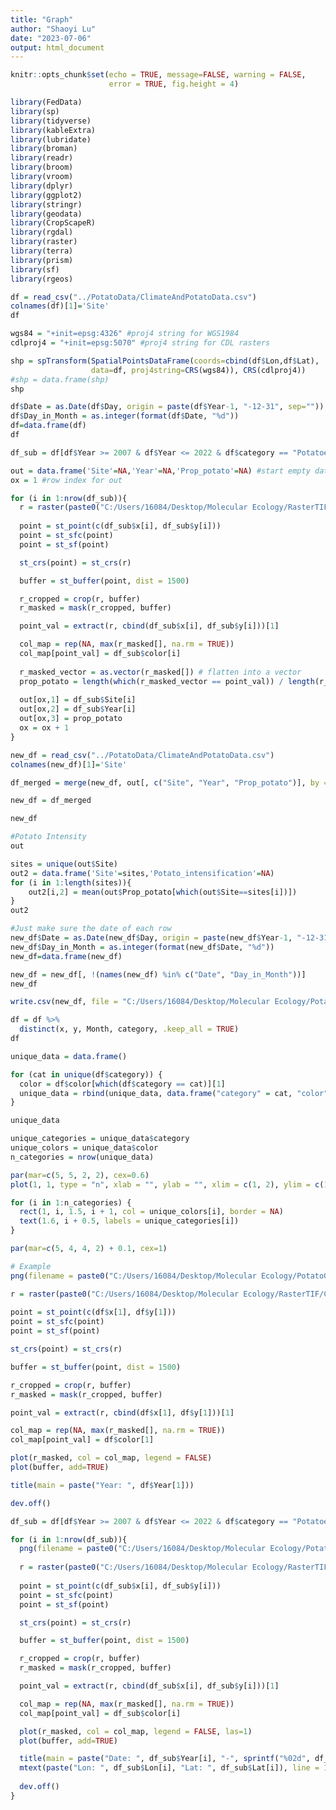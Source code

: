 ```yaml
---
title: "Graph"
author: "Shaoyi Lu"
date: "2023-07-06"
output: html_document
---
```


```r
knitr::opts_chunk$set(echo = TRUE, message=FALSE, warning = FALSE,
                      error = TRUE, fig.height = 4)
```

```r
library(FedData)
library(sp)
library(tidyverse)
library(kableExtra)
library(lubridate)
library(broman)
library(readr)
library(broom)
library(vroom)
library(dplyr)
library(ggplot2)
library(stringr)
library(geodata)
library(CropScapeR)
library(rgdal)
library(raster)
library(terra)
library(prism)
library(sf)
library(rgeos)
```

```r
df = read_csv("../PotatoData/ClimateAndPotatoData.csv")
colnames(df)[1]='Site'
df
```

```r
wgs84 = "+init=epsg:4326" #proj4 string for WGS1984
cdlproj4 = "+init=epsg:5070" #proj4 string for CDL rasters

shp = spTransform(SpatialPointsDataFrame(coords=cbind(df$Lon,df$Lat), 
                  data=df, proj4string=CRS(wgs84)), CRS(cdlproj4))
#shp = data.frame(shp)
shp
```

```r
df$Date = as.Date(df$Day, origin = paste(df$Year-1, "-12-31", sep=""))
df$Day_in_Month = as.integer(format(df$Date, "%d"))
df=data.frame(df)
df
```

```r
df_sub = df[df$Year >= 2007 & df$Year <= 2022 & df$category == "Potatoes", ]

out = data.frame('Site'=NA,'Year'=NA,'Prop_potato'=NA) #start empty data frame to store proportion potato data for each site*year
ox = 1 #row index for out

for (i in 1:nrow(df_sub)){
  r = raster(paste0("C:/Users/16084/Desktop/Molecular Ecology/RasterTIF/CDL_", df_sub$Year[i], ".tif"))
    
  point = st_point(c(df_sub$x[i], df_sub$y[i]))
  point = st_sfc(point)
  point = st_sf(point)

  st_crs(point) = st_crs(r)

  buffer = st_buffer(point, dist = 1500)

  r_cropped = crop(r, buffer)
  r_masked = mask(r_cropped, buffer)

  point_val = extract(r, cbind(df_sub$x[i], df_sub$y[i]))[1]

  col_map = rep(NA, max(r_masked[], na.rm = TRUE))
  col_map[point_val] = df_sub$color[i]
  
  r_masked_vector = as.vector(r_masked[]) # flatten into a vector
  prop_potato = length(which(r_masked_vector == point_val)) / length(r_masked_vector) # calculate the proportion of potato
  
  out[ox,1] = df_sub$Site[i]
  out[ox,2] = df_sub$Year[i]
  out[ox,3] = prop_potato
  ox = ox + 1
}
```

```r
new_df = read_csv("../PotatoData/ClimateAndPotatoData.csv")
colnames(new_df)[1]='Site'

df_merged = merge(new_df, out[, c("Site", "Year", "Prop_potato")], by = c("Site", "Year"), all.x = TRUE)

new_df = df_merged

new_df
```

```r
#Potato Intensity
out
```

```r
sites = unique(out$Site)
out2 = data.frame('Site'=sites,'Potato_intensification'=NA)
for (i in 1:length(sites)){
	out2[i,2] = mean(out$Prop_potato[which(out$Site==sites[i])])
}
out2
```

```r
#Just make sure the date of each row
new_df$Date = as.Date(new_df$Day, origin = paste(new_df$Year-1, "-12-31", sep=""))
new_df$Day_in_Month = as.integer(format(new_df$Date, "%d"))
new_df=data.frame(new_df)

new_df = new_df[, !(names(new_df) %in% c("Date", "Day_in_Month"))]
new_df
```

```r
write.csv(new_df, file = "C:/Users/16084/Desktop/Molecular Ecology/PotatoData/FinalPotatoIntensity.csv")
```

```r
df = df %>%
  distinct(x, y, Month, category, .keep_all = TRUE)
df
```

```r
unique_data = data.frame()

for (cat in unique(df$category)) {
  color = df$color[which(df$category == cat)][1]
  unique_data = rbind(unique_data, data.frame("category" = cat, "color" = color))
}

unique_data
```

```r
unique_categories = unique_data$category
unique_colors = unique_data$color
n_categories = nrow(unique_data)

par(mar=c(5, 5, 2, 2), cex=0.6)
plot(1, 1, type = "n", xlab = "", ylab = "", xlim = c(1, 2), ylim = c(1, n_categories), xaxt = 'n', yaxt = 'n')

for (i in 1:n_categories) {
  rect(1, i, 1.5, i + 1, col = unique_colors[i], border = NA)
  text(1.6, i + 0.5, labels = unique_categories[i])
}

par(mar=c(5, 4, 4, 2) + 0.1, cex=1)
```

```r
# Example
png(filename = paste0("C:/Users/16084/Desktop/Molecular Ecology/PotatoGraph/example.png"))

r = raster(paste0("C:/Users/16084/Desktop/Molecular Ecology/RasterTIF/CDL_", df$Year[1], ".tif"))
    
point = st_point(c(df$x[1], df$y[1]))
point = st_sfc(point)
point = st_sf(point)

st_crs(point) = st_crs(r)

buffer = st_buffer(point, dist = 1500)

r_cropped = crop(r, buffer)
r_masked = mask(r_cropped, buffer)

point_val = extract(r, cbind(df$x[1], df$y[1]))[1]

col_map = rep(NA, max(r_masked[], na.rm = TRUE))
col_map[point_val] = df$color[1]

plot(r_masked, col = col_map, legend = FALSE)
plot(buffer, add=TRUE)

title(main = paste("Year: ", df$Year[1]))

dev.off()
```

```r
df_sub = df[df$Year >= 2007 & df$Year <= 2022 & df$category == "Potatoes", ]

for (i in 1:nrow(df_sub)){
  png(filename = paste0("C:/Users/16084/Desktop/Molecular Ecology/PotatoGraph/Graph_", df_sub$Site[i], " Month_", df_sub$Month[i], ".png"))
  
  r = raster(paste0("C:/Users/16084/Desktop/Molecular Ecology/RasterTIF/CDL_", df_sub$Year[i], ".tif"))
    
  point = st_point(c(df_sub$x[i], df_sub$y[i]))
  point = st_sfc(point)
  point = st_sf(point)

  st_crs(point) = st_crs(r)

  buffer = st_buffer(point, dist = 1500)

  r_cropped = crop(r, buffer)
  r_masked = mask(r_cropped, buffer)

  point_val = extract(r, cbind(df_sub$x[i], df_sub$y[i]))[1]

  col_map = rep(NA, max(r_masked[], na.rm = TRUE))
  col_map[point_val] = df_sub$color[i]

  plot(r_masked, col = col_map, legend = FALSE, las=1)
  plot(buffer, add=TRUE)

  title(main = paste("Date: ", df_sub$Year[i], "-", sprintf("%02d", df_sub$Month[i]), "-", sprintf("%02d", df_sub$Day_in_Month[i])), line = 2.5)
  mtext(paste("Lon: ", df_sub$Lon[i], "Lat: ", df_sub$Lat[i]), line = 1)
  
  dev.off()
}
```
